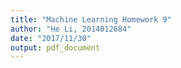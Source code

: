 ```yaml
---
title: "Machine Learning Homework 9"
author: "He Li, 2014012684"
date: "2017/11/30"
output: pdf_document
---
```




\newtheorem{pro}{Problem}

\begin{pro}
For the Randomized Weighted Majority Vote Algorithm, define expected loss:
$$
L_T=\sum_{t=1}^T\sum_{i=1}^N\frac{w_{t,i}}{\sum_{j=1}^Nw_{t,j}}|\tilde{y}_{t,i}-y_t|
$$
Then $\forall \beta\in (\frac{1}{2},1)$ we have
\begin{align}
L_T\leq(2-\beta)m_T^*+\frac{\ln{N}}{1-\beta}
\end{align}
\end{pro}

\begin{proof}
Define $W_{t} = \sum_{j=1}^N w_{t,j}$. Therefore, $W_1 = N$ and 
$$
L_T=\sum_{t=1}^T\sum_{i=1}^N\frac{w_{t,i}}{W_t}|\tilde{y}_{t,i}-y_t|
$$
Denote 
$$
l_t = \frac{\sum_{\tilde{y}_{t,i} \neq y_t} w_{t,i}}{W_t}
$$
Therefore,
\begin{align*}
W_{t+1} 
&= (1 - l_t) W_t + \beta l_t W_t \\
&= W_t \left(1 - l_t + \beta l_t\right)
\end{align*}
And we have
\begin{align*}
W_{\mathrm{final}} 
&= W_1 \prod_{t=1}^t \left(1 - (1 - \beta)l_t\right) \\
&\leq N \prod_{t=1}^T \exp\left\{- (1 - \beta)l_t\right\} \\
&= N \exp\left\{- (1 - \beta) \sum_{t=1}^Tl_t\right\}
\end{align*}
Note that $\forall i$,
$$
W_{\mathrm{final}}  \geq w_{T,i} = \beta^{m_T^{(i)}}
$$
Therefore, $W_{\mathrm{final}} \geq \beta^{m_T^*}$
$$
N \exp\left\{- (1 - \beta) \sum_{t=1}^Tl_t\right\} \geq \beta^{m_T^*}
$$
Therefore,
$$
\sum_{t=1}^Tl_t \leq \frac{\ln \frac{1}{\beta}}{1 - \beta}m_T^* + \frac{\ln N}{1 - \beta} 
$$
Note that $L_T = \sum_{t=1}^Tl_t$ and when $\beta \in (\frac{1}{2}, 1)$
$$
\frac{\ln \frac{1}{\beta}}{1 - \beta} \leq 2 - \beta
$$
So we have the conclusion
$$
L_T\leq(2-\beta)m_T^*+\frac{\ln{N}}{1-\beta}
$$
\end{proof}


\begin{pro}
For every choice of $f_1,f_2,...$ the Multiplicative Weight Updating Algorithm goes into these two situations for at most $\frac{2\log{N}}{\epsilon\delta}$ ($0<\epsilon<\delta$)
\end{pro}

\begin{proof}
Use Kullback–Leibler divergence $D(x \|x_t) = \sum_{i=1}^N x(i)\log \frac{x(i)}{x_t(i)}$ as potential function. Therefore, when $\langle f_t,x\rangle-\langle f_t,x_t\rangle >\delta$
\begin{align*}
D(x \|x_{t+1}) 
&= \sum_{i=1}^N x(i)\log \frac{x(i)}{x_{t+1}(i)} \\
&= D(x \|x_t) + \sum_{i=1}^N x(i)\log \frac{x_t(i)}{x_{t+1}(i)} \\
&= D(x \|x_t) + \sum_{f_t(i) = 1} x(i)\log \frac{x_t(i)}{\frac{(1+\epsilon)x_{t}(i)}{1 + \epsilon \langle f_t,x_t\rangle}} \\
&= D(x \|x_t) + \log (1 + \epsilon \langle f_t,x_t\rangle) - \langle f_t,x\rangle \log (1+\epsilon) \\
&\leq D(x \|x_t) + \log (1 + \epsilon \langle f_t,x_t\rangle)- \left(\langle f_t,x_t\rangle + \delta\right) \log (1+\epsilon) \\
&\leq D(x \|x_t) - \frac{\delta \epsilon}{2}
\end{align*}

Also, when $\langle f_t,x\rangle-\langle f_t,x_t\rangle < -\delta$,
\begin{align*}
D(x \|x_{t+1}) 
&= \sum_{i=1}^N x(i)\log \frac{x(i)}{x_{t+1}(i)} \\
&= D(x \|x_t) + \log (1 + \epsilon \langle f_t,x_t\rangle) - \langle f_t,x\rangle \log (1+\epsilon) \\
&\leq D(x \|x_t) + \log \left[1 + \epsilon (\langle f_t,x\rangle + \delta)\right] - \langle f_t,x\rangle \log (1+\epsilon) \\
&\leq D(x \|x_t) - \frac{\delta \epsilon}{2}
\end{align*}

Therefore, denote $n_t$ as the update times till time $t$, which is the times that $|\langle f_t,x\rangle - \langle f_t,x_t\rangle| > \delta$ till time $t$. Then,
\begin{align*}
0 
&\leq D(x \|x_{T}) \\
&\leq D(x \|x_1) - n_T \frac{\delta \epsilon}{2} \\
&\leq \log N -   n_T \frac{\delta \epsilon}{2}
\end{align*}
Therefore,
$$
n_T \leq \frac{2 \log N}{\epsilon \delta}
$$
\end{proof}












